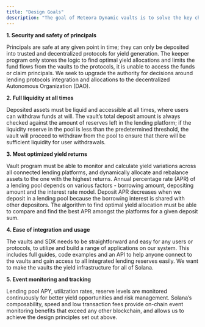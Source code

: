 ```yaml
---
title: "Design Goals"
description: "The goal of Meteora Dynamic vaults is to solve the key challenges of optimizing funds for yield generation while keeping funds safe and accessible for users and protocols alike. In this section, we will discuss the design goals of our vaults."
---
```


**1. Security and safety of principals**

Principals are safe at any given point in time; they can only be deposited into trusted and decentralized protocols for yield generation. The keeper program only stores the logic to find optimal yield allocations and limits the fund flows from the vaults to the protocols, it is unable to access the funds or claim principals. We seek to upgrade the authority for decisions around lending protocols integration and allocations to the decentralized Autonomous Organization (DAO).

**2. Full liquidity at all times**

Deposited assets must be liquid and accessible at all times, where users can withdraw funds at will. The vault’s total deposit amount is always checked against the amount of reserves left in the lending platform; if the liquidity reserve in the pool is less than the predetermined threshold, the vault will proceed to withdraw from the pool to ensure that there will be sufficient liquidity for user withdrawals.

**3. Most optimized yield returns**

Vault program must be able to monitor and calculate yield variations across all connected lending platforms, and dynamically allocate and rebalance assets to the one with the highest returns. Annual percentage rate (APR) of a lending pool depends on various factors - borrowing amount, depositing amount and the interest rate model. Deposit APR decreases when we deposit in a lending pool because the borrowing interest is shared with other depositors. The algorithm to find optimal yield allocation must be able to compare and find the best APR amongst the platforms for a given deposit sum.

**4. Ease of integration and usage**

The vaults and SDK needs to be straightforward and easy for any users or protocols, to utilize and build a range of applications on our system. This includes full guides, code examples and an API to help anyone connect to the vaults and gain access to all integrated lending reserves easily. We want to make the vaults the yield infrastructure for all of Solana.

**5. Event monitoring and tracking**

Lending pool APY, utilization rates, reserve levels are monitored continuously for better yield opportunities and risk management. Solana’s composability, speed and low transaction fees provide on-chain event monitoring benefits that exceed any other blockchain, and allows us to achieve the design principles set out above.
